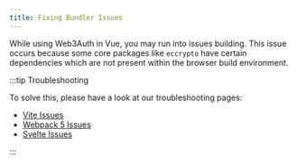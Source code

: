 ```yaml
---
title: Fixing Bundler Issues
---
```


While using Web3Auth in Vue, you may run into issues building. This issue occurs because some core
packages like `eccrypto` have certain dependencies which are not present within the browser build
environment.

:::tip Troubleshooting

To solve this, please have a look at our troubleshooting pages:

- [Vite Issues](/troubleshooting/vite-issues)
- [Webpack 5 Issues](/troubleshooting/webpack-issues)
- [Svelte Issues](/troubleshooting/svelte-issues)

:::
